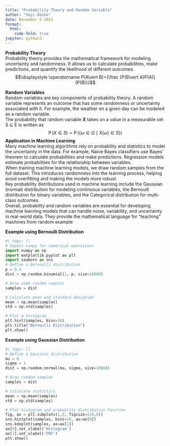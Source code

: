 ```yaml
---
title: "Probability Theory and Random Variable"
author: "Seyi Dasho"
date: December 6 2023
format:
  html:
    code-fold: true
jupyter: python3
---
```


**Probability Theory**<br>
Probability theory provides the mathematical framework for modeling uncertainty and randomness. It allows us to calculate probabilities, make predictions, and quantify the likelihood of different outcomes.
$$\displaystyle \operatorname P(A\vert B)={\frac {P(B\vert A)P(A)}{P(B)}}$$

**Random Variables**<br>
Random variables are key components of probability theory. A random variable represents an outcome that has some randomness or uncertainty associated with it. For example, the weather on a given day can be modeled as a random variable.<br>
The probability that random variable **X** takes on a value in a measurable set S ⊆ E  is written as 
$${\displaystyle \operatorname {P} (X\in S)=\operatorname {P} (\{\omega \in \Omega \mid X(\omega )\in S\})}$$
**Application in Machine Learning**<br>
Many machine learning algorithms rely on probability and statistics to model the uncertainty in the data. For example, Naive Bayes classifiers use Bayes' theorem to calculate probabilities and make predictions. Regression models estimate probabilities for the relationship between variables.<br>
When training machine learning models, we draw random samples from the full dataset. This introduces randomness into the learning process, helping avoid overfitting and making the models more robust.<br>
Key probability distributions used in machine learning include the Gaussian (normal) distribution for modeling continuous variables, the Bernoulli distribution for binary variables, and the Categorical distribution for multi-class outcomes.<br>
Overall, probability and random variables are essential for developing machine learning models that can handle noise, variability, and uncertainty in real-world data. They provide the mathematical language for "teaching" machines from random example

**Example using Bernoulli Distribution**

```python
#| tags: []
# Import numpy for numerical operations
import numpy as np
import matplotlib.pyplot as plt
import seaborn as sns
# Define a Bernoulli distribution 
p = 0.3
dist = np.random.binomial(1, p, size=10000)

# Draw some random samples
samples = dist

# Calculate mean and standard deviation
mean = np.mean(samples) 
std = np.std(samples)

# Plot a histogram
plt.hist(samples, bins=10)
plt.title("Bernoulli Distribution")
plt.show()
```

**Example using Gaussian Distribution**

```python
#| tags: []
# Define a Gaussian distribution
mu = 0
sigma = 1
dist = np.random.normal(mu, sigma, size=10000) 

# Draw random samples 
samples = dist

# Calculate statistics
mean = np.mean(samples)
std = np.std(samples)

# Plot histogram and probablity distribution function
fig, ax = plt.subplots(1,2, figsize=(16,6))
sns.histplot(samples, bins=20, ax=ax[0])
sns.kdeplot(samples, ax=ax[1])
ax[0].set_xlabel('Histogram')
ax[1].set_xlabel('PDF')
plt.show()
```